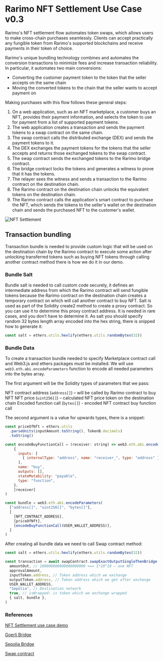 ---
---

# Rarimo NFT Settlement Use Case v0.3

Rarimo's NFT settlement flow automates token swaps, which allows users to make cross-chain purchases seamlessly.
Clients can accept practically any fungible token from Rarimo's supported blockchains and receive payments in their token of choice.

Rarimo's unique bundling technology combines and automates the conversion transactions to minimize fees and increase transaction reliability.
In particular, it automates two main conversions:

- Converting the customer payment token to the token that the seller accepts on the same chain
- Moving the converted tokens to the chain that the seller wants to accept payment on

Making purchases with this flow follows these general steps:

1. On a web application, such as an NFT marketplace, a customer buys an NFT, provides their payment information, and selects the token to use for payment from a list of supported payment tokens.
1. The web application creates a transaction and sends the payment tokens to a swap contract on the same chain.
1. The swap contract calls the distributed exchange (DEX) and sends the payment tokens to it.
1. The DEX exchanges the payment tokens for the tokens that the seller accepts and returns those exchanged tokens to the swap contract.
1. The swap contract sends the exchanged tokens to the Rarimo bridge contract.
1. The bridge contract locks the tokens and generates a witness to prove that it has the tokens.
1. The relayer sees the witness and sends a transaction to the Rarimo contract on the destination chain.
1. The Rarimo contract on the destination chain unlocks the equivalent tokens on the destination chain.
1. The Rarimo contract calls the application's smart contract to purchase the NFT, which sends the tokens to the seller's wallet on the destination chain and sends the purchased NFT to the customer's wallet.

![NFT Settlement](/img/nft-settlement.png)

## Transaction bundling
Transaction bundle is needed to provide custom logic that will be used on the destination chain by the Rarimo contract
to execute some action after unlocking transferred tokens such as buying NFT tokens through calling another contract
method there is how we do it in our demo.

### Bundle Salt
Bundle salt is needed to call custom code securely, it defines an intermediate address from which the Rarimo contract
will send fungible tokens because the Rarimo contract on the destination chain creates a temporary contract on which
will call another contract to buy NFT. Salt is used as part of the Solidity create2 method to create a proxy contract.
So you can use it to determine this proxy contract address. It is needed in rare cases, and you don’t have to determine
it. As salt you should specify random 32 bytes length array encoded into the hex string, there is snipped how to generate it:
```javascript
const salt = ethers.utils.hexlify(ethers.utils.randomBytes(32))
```

### Bundle Data
To create a transaction bundle needed to specify Marketplace contract call and Web3.js and ethers packages must be installed.
We will use `web3.eth.abi.encodeParameters` function to encode all needed parameters into the bytes array.

The first argument will be the Solidity types of parameters that we pass:

NFT contract address (`address[]`) – will be called by Rarimo contract to buy NFT
NFT price (`uint256[]`) –  calculated NFT price token on the destination chain
Encoded function call (`bytes[]`) - encoded NFT contract buy function call

The second argument is a value for upwards types, there is a snippet:

```javascript
const priceOfNft = ethers.utils
  .parseUnits(inputAmount.toString(), TokenB.decimals)
  .toString()

const encodeBuyFunctionCall = (receiver: string) => web3.eth.abi.encodeFunctionCall(
    {
      inputs: [
        { internalType: "address", name: "receiver_", type: "address" },
      ],
      name: "buy",
      outputs: [],
      stateMutability: "payable",
      type: "function",
    },
    [receiver]
)

const bundle = web3.eth.abi.encodeParameters(
  ["address[]", "uint256[]", "bytes[]"],
  [
    [NFT_CONTRACT_ADDRESS],
    [priceOfNft],
    [encodeBuyFunctionCall(USER_WALLET_ADDRESS)],
  ]
)
```
After creating all bundle data we need to call Swap contract method:
```javascript
const salt = ethers.utils.hexlify(ethers.utils.randomBytes(32))

const transaction = await swapContract.swapExactOutputSingleThenBridge(
  amountOut, // 100000000000000000000 === 1*10^18 – one NFT
  approvalAmount,
  inputToken.address, // Token address which we exchange
  outputToken.address, // Token address which we get after exchange
  USER_WALLET_ADDRESS,
  "Sepolia", // Destination network
  true, // isWrapped: is token which we exchange wrapped
  { salt, bundle },
)
```
### References

[NFT Settlement use case demo](https://rarimo.gitlab.io/demo-settlement/?path=/story/demo-purchasewithanytoken--demo)

[Goerli Bridge](https://goerli.etherscan.io/address/0x6EA0C45bAC29a2A2769ec14f4BCD959b07780106)

[Sepolia Bridge](https://sepolia.etherscan.io/address/0x300f5ee2409c999eba1bfdadb4cf5d16a45500ac)

[Swap contract](https://goerli.etherscan.io/address/0x1840Bc40c28af54dF509A7e5dfC31723E5331d4D)
